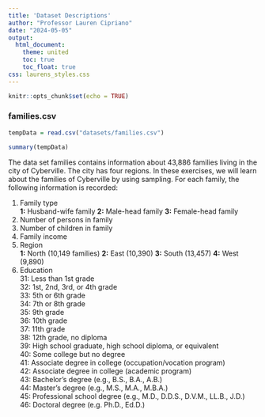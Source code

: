 ```yaml
---
title: 'Dataset Descriptions'
author: "Professor Lauren Cipriano"
date: "2024-05-05"
output:
  html_document:
    theme: united
    toc: true
    toc_float: true
css: laurens_styles.css
---
```


```r
knitr::opts_chunk$set(echo = TRUE)
```

### families.csv
```r
tempData = read.csv("datasets/families.csv")

summary(tempData)
```

The data set families contains information about 43,886 families living in the city of Cyberville. The city has four regions. In these exercises, we will learn about the families of Cyberville by using sampling. For each family, the following information is recorded:

1.  Family type\
    **1:** Husband-wife family **2:** Male-head family **3:** Female-head family\
2.  Number of persons in family\
3.  Number of children in family\
4.  Family income\
5.  Region\
    **1:** North (10,149 families) **2:** East (10,390) **3:** South (13,457) **4:** West (9,890)\
6.  Education\
    31: Less than 1st grade\
    32: 1st, 2nd, 3rd, or 4th grade\
    33: 5th or 6th grade\
    34: 7th or 8th grade\
    35: 9th grade\
    36: 10th grade\
    37: 11th grade\
    38: 12th grade, no diploma\
    39: High school graduate, high school diploma, or equivalent\
    40: Some college but no degree\
    41: Associate degree in college (occupation/vocation program)\
    42: Associate degree in college (academic program)\
    43: Bachelor's degree (e.g., B.S., B.A., A.B.)\
    44: Master's degree (e.g., M.S., M.A., M.B.A.)\
    45: Professional school degree (e.g., M.D., D.D.S., D.V.M., LL.B., J.D.)\
    46: Doctoral degree (e.g. Ph.D., Ed.D.)

